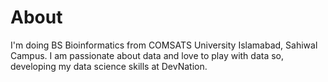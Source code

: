 # About
I'm doing BS Bioinformatics from COMSATS University Islamabad, Sahiwal Campus. I am passionate about data and love to play with data so, developing my data science skills at DevNation.